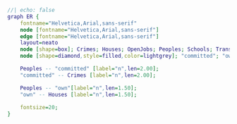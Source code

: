 ```dot
//| echo: false
graph ER {
    fontname="Helvetica,Arial,sans-serif"
    node [fontname="Helvetica,Arial,sans-serif"]
    edge [fontname="Helvetica,Arial,sans-serif"]
    layout=neato
    node [shape=box]; Crimes; Houses; OpenJobs; Peoples; Schools; Transportation;
    node [shape=diamond,style=filled,color=lightgrey]; "committed"; "own";

    Peoples -- "committed" [label="n",len=2.00];
    "committed" -- Crimes [label="n",len=2.00];

    Peoples -- "own"[label="n",len=1.50];
    "own" -- Houses [label="n",len=1.50];
    
    fontsize=20;
}
``` 